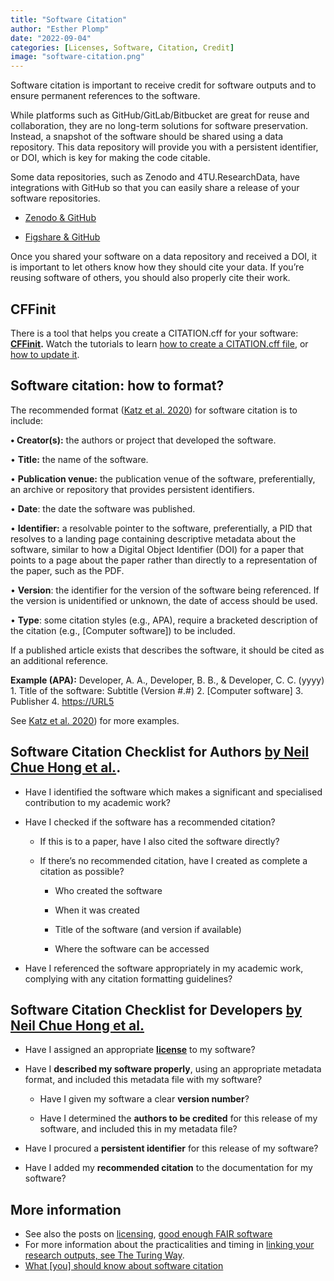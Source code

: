```yaml
---
title: "Software Citation"
author: "Esther Plomp"
date: "2022-09-04"
categories: [Licenses, Software, Citation, Credit]
image: "software-citation.png"
---
```


Software citation is important to receive credit for software outputs and to ensure permanent references to the software.

While platforms such as GitHub/GitLab/Bitbucket are great for reuse and collaboration, they are no long-term solutions for software preservation. Instead, a snapshot of the software should be shared using a data repository. This data repository will provide you with a persistent identifier, or DOI, which is key for making the code citable.

Some data repositories, such as Zenodo and 4TU.ResearchData, have integrations with GitHub so that you can easily share a release of your software repositories.

-   [Zenodo & GitHub](https://guides.github.com/activities/citable-code/)

-   [Figshare & GitHub](https://help.figshare.com/article/how-to-connect-figshare-with-your-github-account)

Once you shared your software on a data repository and received a DOI, it is important to let others know how they should cite your data. If you're reusing software of others, you should also properly cite their work.

## CFFinit

There is a tool that helps you create a CITATION.cff for your software: [**CFFinit**](https://citation-file-format.github.io/cff-initializer-javascript)**.** Watch the tutorials to learn [how to create a CITATION.cff file](https://www.youtube.com/watch?v=zcgLIT5Qd4M), or [how to update it](https://www.youtube.com/watch?v=6Ik1onYbO3A).

## Software citation: how to format?

The recommended format ([Katz et al. 2020](https://doi.org/10.12688/f1000research.26932.1)) for software citation is to include:

**• Creator(s):** the authors or project that developed the software.

• **Title:** the name of the software.

• **Publication venue:** the publication venue of the software, preferentially, an archive or repository that provides persistent identifiers.

• **Date**: the date the software was published.

• **Identifier:** a resolvable pointer to the software, preferentially, a PID that resolves to a landing page containing descriptive metadata about the software, similar to how a Digital Object Identifier (DOI) for a paper that points to a page about the paper rather than directly to a representation of the paper, such as the PDF.

• **Version**: the identifier for the version of the software being referenced. If the version is unidentified or unknown, the date of access should be used.

• **Type**: some citation styles (e.g., APA), require a bracketed description of the citation (e.g., \[Computer software\]) to be included.

If a published article exists that describes the software, it should be cited as an additional reference.

::: callout-note
**Example (APA):** Developer, A. A., Developer, B. B., & Developer, C. C. (yyyy) 1. Title of the software: Subtitle (Version #.#) 2. \[Computer software\] 3. Publisher 4. <https://URL5>

See [Katz et al. 2020](https://doi.org/10.12688/f1000research.26932.1)) for more examples.
:::

## Software Citation Checklist for Authors [by Neil Chue Hong et al.](https://doi.org/10.5281/zenodo.3479199).

-   Have I identified the software which makes a significant and specialised contribution to my academic work?

-   Have I checked if the software has a recommended citation?

    -   If this is to a paper, have I also cited the software directly?

    -   If there's no recommended citation, have I created as complete a citation as possible?

        -   Who created the software

        -   When it was created

        -   Title of the software (and version if available)

        -   Where the software can be accessed

-   Have I referenced the software appropriately in my academic work, complying with any citation formatting guidelines?

## Software Citation Checklist for Developers [by Neil Chue Hong et al.](https://doi.org/10.5281/zenodo.3482769)

-   Have I assigned an appropriate [**license**](https://estherplomp.github.io/TNW-OS-support/posts/licenses/) to my software?

-   Have I **described my software properly**, using an appropriate metadata format, and included this metadata file with my software?

    -   Have I given my software a clear **version number**?

    -   Have I determined the **authors to be credited** for this release of my software, and included this in my metadata file?

-   Have I procured a **persistent identifier** for this release of my software?

-   Have I added my **recommended citation** to the documentation for my software?

## More information

-   See also the posts on [licensing](https://estherplomp.github.io/TNW-OS-support/posts/licenses/), [good enough FAIR software](https://estherplomp.github.io/TNW-OS-support/posts/good-enough-software/)
-   For more information about the practicalities and timing in [linking your research outputs, see The Turing Way](https://the-turing-way.netlify.app/communication/citable/citable-linking.html).
-   [What \[you\] should know about software citation](https://doi.org/10.5281/zenodo.7560153)
